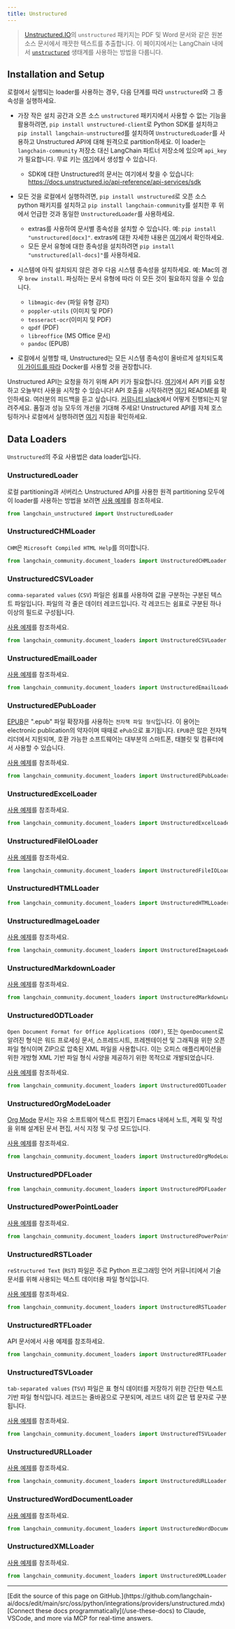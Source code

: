 ```yaml
---
title: Unstructured
---
```


>[Unstructured.IO](https://www.unstructured.io/)의 `unstructured` 패키지는
PDF 및 Word 문서와 같은 원본 소스 문서에서 깨끗한 텍스트를 추출합니다.
이 페이지에서는 LangChain 내에서 [`unstructured`](https://github.com/Unstructured-IO/unstructured)
생태계를 사용하는 방법을 다룹니다.

## Installation and Setup

로컬에서 실행되는 loader를 사용하는 경우, 다음 단계를 따라 `unstructured`와 그
종속성을 실행하세요.

- 가장 작은 설치 공간과 오픈 소스 `unstructured` 패키지에서 사용할 수 없는 기능을 활용하려면,
  `pip install unstructured-client`로 Python SDK를 설치하고
  `pip install langchain-unstructured`를 설치하여 `UnstructuredLoader`를 사용하고
  Unstructured API에 대해 원격으로 partition하세요. 이 loader는
  `langchain-community` 저장소 대신 LangChain 파트너 저장소에 있으며 `api_key`가 필요합니다.
  무료 키는 [여기](https://unstructured.io/api-key/)에서 생성할 수 있습니다.
    - SDK에 대한 Unstructured의 문서는 여기에서 찾을 수 있습니다:
      https://docs.unstructured.io/api-reference/api-services/sdk

- 모든 것을 로컬에서 실행하려면, `pip install unstructured`로 오픈 소스 python 패키지를 설치하고
  `pip install langchain-community`를 설치한 후 위에서 언급한 것과 동일한 `UnstructuredLoader`를 사용하세요.
    - extras를 사용하여 문서별 종속성을 설치할 수 있습니다. 예: `pip install "unstructured[docx]"`. extras에 대한 자세한 내용은 [여기](https://docs.unstructured.io/open-source/installation/full-installation)에서 확인하세요.
    - 모든 문서 유형에 대한 종속성을 설치하려면 `pip install "unstructured[all-docs]"`를 사용하세요.
- 시스템에 아직 설치되지 않은 경우 다음 시스템 종속성을 설치하세요. 예: Mac의 경우 `brew install`.
  파싱하는 문서 유형에 따라 이 모든 것이 필요하지 않을 수 있습니다.
    - `libmagic-dev` (파일 유형 감지)
    - `poppler-utils` (이미지 및 PDF)
    - `tesseract-ocr`(이미지 및 PDF)
    - `qpdf` (PDF)
    - `libreoffice` (MS Office 문서)
    - `pandoc` (EPUB)
- 로컬에서 실행할 때, Unstructured는 모든 시스템 종속성이 올바르게 설치되도록
  [이 가이드를 따라](https://docs.unstructured.io/open-source/installation/docker-installation) Docker를 사용할 것을 권장합니다.

Unstructured API는 요청을 하기 위해 API 키가 필요합니다.
[여기](https://unstructured.io/api-key-hosted)에서 API 키를 요청하고 오늘부터 사용을 시작할 수 있습니다!
API 호출을 시작하려면 [여기](https://github.com/Unstructured-IO/unstructured-api) README를 확인하세요.
여러분의 피드백을 듣고 싶습니다. [커뮤니티 slack](https://join.slack.com/t/unstructuredw-kbe4326/shared_invite/zt-1x7cgo0pg-PTptXWylzPQF9xZolzCnwQ)에서 어떻게 진행되는지 알려주세요.
품질과 성능 모두의 개선을 기대해 주세요!
Unstructured API를 자체 호스팅하거나 로컬에서 실행하려면
[여기](https://github.com/Unstructured-IO/unstructured-api#dizzy-instructions-for-using-the-docker-image) 지침을 확인하세요.


## Data Loaders

`Unstructured`의 주요 사용법은 data loader입니다.

### UnstructuredLoader

로컬 partitioning과 서버리스 Unstructured API를 사용한 원격 partitioning 모두에 이 loader를 사용하는 방법을 보려면
[사용 예제](/oss/python/integrations/document_loaders/unstructured_file)를 참조하세요.

```python
from langchain_unstructured import UnstructuredLoader
```

### UnstructuredCHMLoader

`CHM`은 `Microsoft Compiled HTML Help`를 의미합니다.

```python
from langchain_community.document_loaders import UnstructuredCHMLoader
```

### UnstructuredCSVLoader

`comma-separated values` (`CSV`) 파일은 쉼표를 사용하여 값을 구분하는 구분된 텍스트 파일입니다.
파일의 각 줄은 데이터 레코드입니다.
각 레코드는 쉼표로 구분된 하나 이상의 필드로 구성됩니다.

[사용 예제](/oss/python/integrations/document_loaders/csv#unstructuredcsvloader)를 참조하세요.

```python
from langchain_community.document_loaders import UnstructuredCSVLoader
```

### UnstructuredEmailLoader

[사용 예제](/oss/python/integrations/document_loaders/email)를 참조하세요.

```python
from langchain_community.document_loaders import UnstructuredEmailLoader
```

### UnstructuredEPubLoader

[EPUB](https://en.wikipedia.org/wiki/EPUB)은 ".epub" 파일 확장자를 사용하는 `전자책 파일 형식`입니다.
이 용어는 electronic publication의 약자이며 때때로 `ePub`으로 표기됩니다.
`EPUB`은 많은 전자책 리더에서 지원되며, 호환 가능한 소프트웨어는 대부분의 스마트폰, 태블릿 및 컴퓨터에서 사용할 수 있습니다.

[사용 예제](/oss/python/integrations/document_loaders/epub)를 참조하세요.

```python
from langchain_community.document_loaders import UnstructuredEPubLoader
```

### UnstructuredExcelLoader

[사용 예제](/oss/python/integrations/document_loaders/microsoft_excel)를 참조하세요.

```python
from langchain_community.document_loaders import UnstructuredExcelLoader
```

### UnstructuredFileIOLoader

[사용 예제](/oss/python/integrations/document_loaders/google_drive#passing-in-optional-file-loaders)를 참조하세요.

```python
from langchain_community.document_loaders import UnstructuredFileIOLoader
```

### UnstructuredHTMLLoader

```python
from langchain_community.document_loaders import UnstructuredHTMLLoader
```

### UnstructuredImageLoader

[사용 예제](/oss/python/integrations/document_loaders/image)를 참조하세요.

```python
from langchain_community.document_loaders import UnstructuredImageLoader
```

### UnstructuredMarkdownLoader

[사용 예제](/oss/python/integrations/vectorstores/starrocks)를 참조하세요.

```python
from langchain_community.document_loaders import UnstructuredMarkdownLoader
```

### UnstructuredODTLoader

`Open Document Format for Office Applications (ODF)`, 또는 `OpenDocument`로 알려진 형식은
워드 프로세싱 문서, 스프레드시트, 프레젠테이션 및 그래픽을 위한 오픈 파일 형식이며
ZIP으로 압축된 XML 파일을 사용합니다. 이는 오피스 애플리케이션을 위한 개방형 XML 기반 파일 형식 사양을
제공하기 위한 목적으로 개발되었습니다.

[사용 예제](/oss/python/integrations/document_loaders/odt)를 참조하세요.

```python
from langchain_community.document_loaders import UnstructuredODTLoader
```

### UnstructuredOrgModeLoader

[Org Mode](https://en.wikipedia.org/wiki/Org-mode) 문서는 자유 소프트웨어 텍스트 편집기 Emacs 내에서
노트, 계획 및 작성을 위해 설계된 문서 편집, 서식 지정 및 구성 모드입니다.

[사용 예제](/oss/python/integrations/document_loaders/org_mode)를 참조하세요.

```python
from langchain_community.document_loaders import UnstructuredOrgModeLoader
```

### UnstructuredPDFLoader

```python
from langchain_community.document_loaders import UnstructuredPDFLoader
```

### UnstructuredPowerPointLoader

[사용 예제](/oss/python/integrations/document_loaders/microsoft_powerpoint)를 참조하세요.

```python
from langchain_community.document_loaders import UnstructuredPowerPointLoader
```

### UnstructuredRSTLoader

`reStructured Text` (`RST`) 파일은 주로 Python 프로그래밍 언어 커뮤니티에서
기술 문서를 위해 사용되는 텍스트 데이터용 파일 형식입니다.

[사용 예제](/oss/python/integrations/document_loaders/rst)를 참조하세요.

```python
from langchain_community.document_loaders import UnstructuredRSTLoader
```

### UnstructuredRTFLoader

API 문서에서 사용 예제를 참조하세요.

```python
from langchain_community.document_loaders import UnstructuredRTFLoader
```

### UnstructuredTSVLoader

`tab-separated values` (`TSV`) 파일은 표 형식 데이터를 저장하기 위한 간단한 텍스트 기반 파일 형식입니다.
레코드는 줄바꿈으로 구분되며, 레코드 내의 값은 탭 문자로 구분됩니다.

[사용 예제](/oss/python/integrations/document_loaders/tsv)를 참조하세요.

```python
from langchain_community.document_loaders import UnstructuredTSVLoader
```

### UnstructuredURLLoader

[사용 예제](/oss/python/integrations/document_loaders/url)를 참조하세요.

```python
from langchain_community.document_loaders import UnstructuredURLLoader
```

### UnstructuredWordDocumentLoader

[사용 예제](/oss/python/integrations/document_loaders/microsoft_word#using-unstructured)를 참조하세요.

```python
from langchain_community.document_loaders import UnstructuredWordDocumentLoader
```

### UnstructuredXMLLoader

[사용 예제](/oss/python/integrations/document_loaders/xml)를 참조하세요.

```python
from langchain_community.document_loaders import UnstructuredXMLLoader
```

---

<Callout icon="pen-to-square" iconType="regular">
    [Edit the source of this page on GitHub.](https://github.com/langchain-ai/docs/edit/main/src/oss/python/integrations/providers/unstructured.mdx)
</Callout>
<Tip icon="terminal" iconType="regular">
    [Connect these docs programmatically](/use-these-docs) to Claude, VSCode, and more via MCP for    real-time answers.
</Tip>
